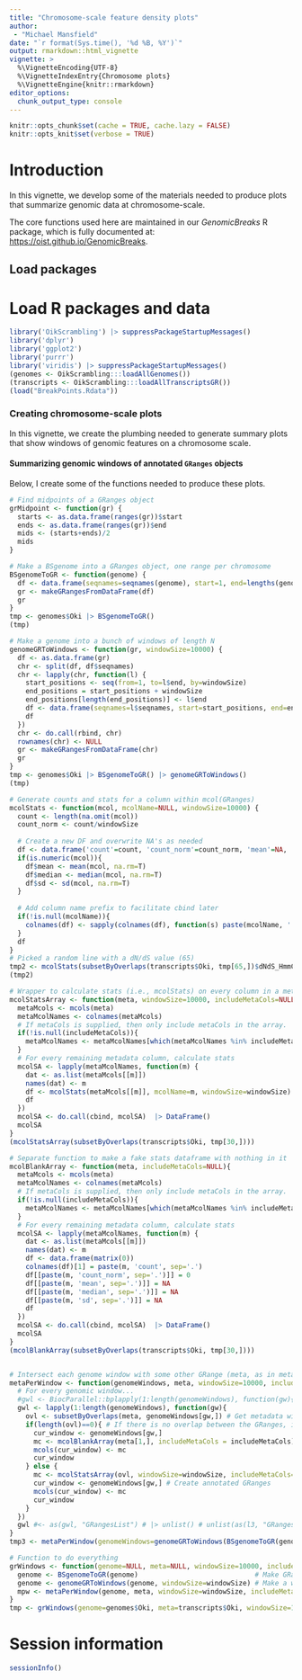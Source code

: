 ```yaml
---
title: "Chromosome-scale feature density plots"
author: 
 - "Michael Mansfield"
date: "`r format(Sys.time(), '%d %B, %Y')`"
output: rmarkdown::html_vignette
vignette: >
  %\VignetteEncoding{UTF-8}
  %\VignetteIndexEntry{Chromosome plots}
  %\VignetteEngine{knitr::rmarkdown}
editor_options: 
  chunk_output_type: console
---
```


```r
knitr::opts_chunk$set(cache = TRUE, cache.lazy = FALSE)
knitr::opts_knit$set(verbose = TRUE)
```

# Introduction

In this vignette, we develop some of the materials needed to produce plots that summarize genomic data at chromosome-scale.

The core functions used here are maintained in our _GenomicBreaks_ R package,
which is fully documented at: <https://oist.github.io/GenomicBreaks>.

## Load packages

# Load R packages and data

```r
library('OikScrambling') |> suppressPackageStartupMessages()
library('dplyr')
library('ggplot2')
library('purrr')
library('viridis') |> suppressPackageStartupMessages()
(genomes <- OikScrambling:::loadAllGenomes())
(transcripts <- OikScrambling:::loadAllTranscriptsGR())
(load("BreakPoints.Rdata"))
```

### Creating chromosome-scale plots
In this vignette, we create the plumbing needed to generate summary plots that show windows of genomic features on a chromosome scale. 

#### Summarizing genomic windows of annotated `GRanges` objects
Below, I create some of the functions needed to produce these plots.

```r
# Find midpoints of a GRanges object
grMidpoint <- function(gr) {
  starts <- as.data.frame(ranges(gr))$start
  ends <- as.data.frame(ranges(gr))$end
  mids <- (starts+ends)/2
  mids
}

# Make a BSgenome into a GRanges object, one range per chromosome
BSgenomeToGR <- function(genome) {
  df <- data.frame(seqnames=seqnames(genome), start=1, end=lengths(genome), strand="*")
  gr <- makeGRangesFromDataFrame(df)
  gr
}
tmp <- genomes$Oki |> BSgenomeToGR()
(tmp)

# Make a genome into a bunch of windows of length N
genomeGRToWindows <- function(gr, windowSize=10000) {
  df <- as.data.frame(gr)
  chr <- split(df, df$seqnames)
  chr <- lapply(chr, function(l) {
    start_positions <- seq(from=1, to=l$end, by=windowSize)
    end_positions = start_positions + windowSize
    end_positions[length(end_positions)] <- l$end
    df <- data.frame(seqnames=l$seqnames, start=start_positions, end=end_positions)
    df
  })
  chr <- do.call(rbind, chr)
  rownames(chr) <- NULL
  gr <- makeGRangesFromDataFrame(chr)
  gr
}
tmp <- genomes$Oki |> BSgenomeToGR() |> genomeGRToWindows()
(tmp)

# Generate counts and stats for a column within mcol(GRanges)
mcolStats <- function(mcol, mcolName=NULL, windowSize=10000) {
  count <- length(na.omit(mcol))
  count_norm <- count/windowSize
  
  # Create a new DF and overwrite NA's as needed
  df <- data.frame('count'=count, 'count_norm'=count_norm, 'mean'=NA, 'median'=NA, 'sd'=NA)
  if(is.numeric(mcol)){
    df$mean <- mean(mcol, na.rm=T)
    df$median <- median(mcol, na.rm=T)
    df$sd <- sd(mcol, na.rm=T)
  }
  
  # Add column name prefix to facilitate cbind later
  if(!is.null(mcolName)){
    colnames(df) <- sapply(colnames(df), function(s) paste(mcolName, '.', s, sep='') )
  }
  df
}
# Picked a random line with a dN/dS value (65) 
tmp2 <- mcolStats(subsetByOverlaps(transcripts$Oki, tmp[65,])$dNdS_HmmCleaner, mcolName = 'dNdS_HmmCleaner')
(tmp2)

# Wrapper to calculate stats (i.e., mcolStats) on every column in a metadata GRanges
mcolStatsArray <- function(meta, windowSize=10000, includeMetaCols=NULL) {
  metaMcols <- mcols(meta)
  metaMcolNames <- colnames(metaMcols)
  # If metaCols is supplied, then only include metaCols in the array.
  if(!is.null(includeMetaCols)){
    metaMcolNames <- metaMcolNames[which(metaMcolNames %in% includeMetaCols)]
  }
  # For every remaining metadata column, calculate stats
  mcolSA <- lapply(metaMcolNames, function(m) {
    dat <- as.list(metaMcols[[m]])
    names(dat) <- m
    df <- mcolStats(metaMcols[[m]], mcolName=m, windowSize=windowSize)
    df
  })
  mcolSA <- do.call(cbind, mcolSA)  |> DataFrame()
  mcolSA
}
(mcolStatsArray(subsetByOverlaps(transcripts$Oki, tmp[30,])))

# Separate function to make a fake stats dataframe with nothing in it
mcolBlankArray <- function(meta, includeMetaCols=NULL){
  metaMcols <- mcols(meta)
  metaMcolNames <- colnames(metaMcols)
  # If metaCols is supplied, then only include metaCols in the array.
  if(!is.null(includeMetaCols)){
    metaMcolNames <- metaMcolNames[which(metaMcolNames %in% includeMetaCols)]
  }
  # For every remaining metadata column, calculate stats
  mcolSA <- lapply(metaMcolNames, function(m) {
    dat <- as.list(metaMcols[[m]])
    names(dat) <- m
    df <- data.frame(matrix(0))
    colnames(df)[1] = paste(m, 'count', sep='.')
    df[[paste(m, 'count_norm', sep='.')]] = 0
    df[[paste(m, 'mean', sep='.')]] = NA
    df[[paste(m, 'median', sep='.')]] = NA
    df[[paste(m, 'sd', sep='.')]] = NA
    df
  })
  mcolSA <- do.call(cbind, mcolSA)  |> DataFrame()
  mcolSA
}
(mcolBlankArray(subsetByOverlaps(transcripts$Oki, tmp[30,])))


# Intersect each genome window with some other GRange (meta, as in metadata)
metaPerWindow <- function(genomeWindows, meta, windowSize=10000, includeMetaCols=NULL) {
  # For every genomic window...
  #gwl <- BiocParallel::bplapply(1:length(genomeWindows), function(gw){
  gwl <- lapply(1:length(genomeWindows), function(gw){
    ovl <- subsetByOverlaps(meta, genomeWindows[gw,]) # Get metadata window aligning with genome window
    if(length(ovl)==0){ # If there is no overlap between the GRanges, initialize a blank one
      cur_window <- genomeWindows[gw,]
      mc <- mcolBlankArray(meta[1,], includeMetaCols = includeMetaCols)
      mcols(cur_window) <- mc
      cur_window
    } else {
      mc <- mcolStatsArray(ovl, windowSize=windowSize, includeMetaCols=includeMetaCols) # For every metadata window, calculate stats
      cur_window <- genomeWindows[gw,] # Create annotated GRanges
      mcols(cur_window) <- mc
      cur_window
    }
  })
  gwl #<- as(gwl, "GRangesList") # |> unlist() # unlist(as(l3, "GRangesList"))
}
tmp3 <- metaPerWindow(genomeWindows=genomeGRToWindows(BSgenomeToGR(genomes$Oki))[10:60,], transcripts$Oki, windowSize=10000)

# Function to do everything
grWindows <- function(genome=NULL, meta=NULL, windowSize=10000, includeMetaCols=NULL){
  genome <- BSgenomeToGR(genome)                             # Make GRanges from genome
  genome <- genomeGRToWindows(genome, windowSize=windowSize) # Make a windowed GRange from chromosome GRanges
  mpw <- metaPerWindow(genome, meta, windowSize=windowSize, includeMetaCols=includeMetaCols) # if 
}
tmp <- grWindows(genome=genomes$Oki, meta=transcripts$Oki, windowSize=10000)
```



# Session information

```r
sessionInfo()
```


